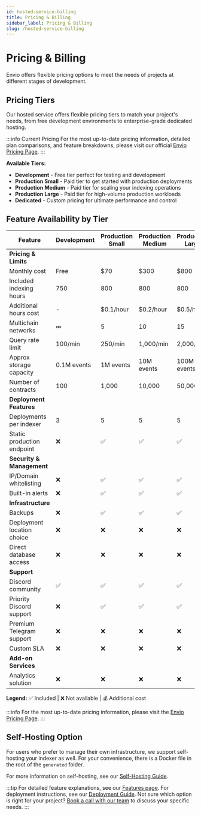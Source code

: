 ```yaml
---
id: hosted-service-billing
title: Pricing & Billing
sidebar_label: Pricing & Billing
slug: /hosted-service-billing
---
```



# Pricing & Billing

Envio offers flexible pricing options to meet the needs of projects at different stages of development.

## Pricing Tiers

Our hosted service offers flexible pricing tiers to match your project's needs, from free development environments to enterprise-grade dedicated hosting.

:::info Current Pricing
For the most up-to-date pricing information, detailed plan comparisons, and feature breakdowns, please visit our official [Envio Pricing Page](https://envio.dev/pricing).
:::

**Available Tiers:**
- **Development** - Free tier perfect for testing and development
- **Production Small** - Paid tier to get started with production deployments  
- **Production Medium** - Paid tier for scaling your indexing operations
- **Production Large** - Paid tier for high-volume production workloads
- **Dedicated** - Custom pricing for ultimate performance and control

## Feature Availability by Tier

| Feature | Development | Production Small | Production Medium | Production Large | Dedicated |
|---------|-------------|------------------|-------------------|------------------|-----------|
| **Pricing & Limits** |
| Monthly cost | Free | $70 | $300 | $800 | Custom |
| Included indexing hours | 750 | 800 | 800 | 800 | Unlimited |
| Additional hours cost | - | $0.1/hour | $0.2/hour | $0.5/hour | Custom |
| Multichain networks | ∞ | 5 | 10 | 15 | ∞ |
| Query rate limit | 100/min | 250/min | 1,000/min | 2,000/min | 5,000/min |
| Approx storage capacity | 0.1M events | 1M events | 10M events | 100M events | Unlimited |
| Number of contracts | 100 | 1,000 | 10,000 | 50,000 | Unlimited |
| **Deployment Features** |
| Deployments per indexer | 3 | 5 | 5 | 5 | 5 |
| Static production endpoint | ❌ | ✅ | ✅ | ✅ | ✅ |
| **Security & Management** |
| IP/Domain whitelisting | ❌ | ✅ | ✅ | ✅ | ✅ |
| Built-in alerts | ❌ | ✅ | ✅ | ✅ | ✅ |
| **Infrastructure** |
| Backups | ❌ | ✅ | ✅ | ✅ | ✅ |
| Deployment location choice | ❌ | ❌ | ❌ | ❌ | ✅ |
| Direct database access | ❌ | ❌ | ❌ | ❌ | ✅ |
| **Support** |
| Discord community | ✅ | ✅ | ✅ | ✅ | ✅ |
| Priority Discord support | ❌ | ✅ | ✅ | ✅ | ✅ |
| Premium Telegram support | ❌ | ❌ | ❌ | ❌ | ✅ |
| Custom SLA | ❌ | ❌ | ❌ | ❌ | ✅ |
| **Add-on Services** |
| Analytics solution | ❌ | ❌ | ❌ | ❌ | 💰 |

**Legend:** ✅ Included | ❌ Not available | 💰 Additional cost

:::info
For the most up-to-date pricing information, please visit the [Envio Pricing Page](https://envio.dev/pricing).
:::

## Self-Hosting Option

For users who prefer to manage their own infrastructure, we support self-hosting your indexer as well. For your convenience, there is a Docker file in the root of the `generated` folder.

For more information on self-hosting, see our [Self-Hosting Guide](/docs/HyperIndex/self-hosting).

:::tip
For detailed feature explanations, see our [Features page](./hosted-service-features.mdx). For deployment instructions, see our [Deployment Guide](./hosted-service-deployment.md). Not sure which option is right for your project? [Book a call with our team](https://cal.com/jonjon-clark/15min) to discuss your specific needs.
:::
